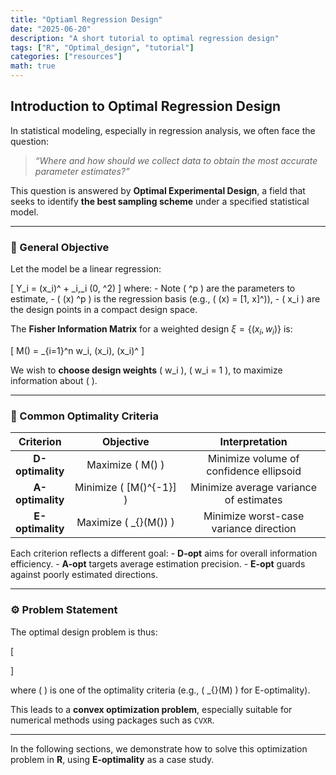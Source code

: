 ```yaml
---
title: "Optiaml Regression Design"
date: "2025-06-20"
description: "A short tutorial to optimal regression design"
tags: ["R", "Optimal_design", "tutorial"]
categories: ["resources"]
math: true
---
```


## Introduction to Optimal Regression Design

In statistical modeling, especially in regression analysis, we often face the question:

> *"Where and how should we collect data to obtain the most accurate parameter estimates?"*

This question is answered by **Optimal Experimental Design**, a field that seeks to identify **the best sampling scheme** under a specified statistical model.

---

### 🎯 General Objective

Let the model be a linear regression:

\[
Y_i = \mathbf{f}(x_i)^\top \boldsymbol{\beta} + \varepsilon_i,\quad \varepsilon_i \sim \mathcal{N}(0, \sigma^2)
\]
where:
  - Note \( \boldsymbol{\beta} \in \mathbb{R}^p \) are the parameters to estimate,
  -  \( \mathbf{f}(x) \in \mathbb{R}^p \) is the regression basis (e.g., \( \mathbf{f}(x) = [1, x]^\top \)),
  - \( x_i \in \mathcal{X} \) are the design points in a compact design space.

The **Fisher Information Matrix** for a weighted design $\xi = \{(x_i, w_i)\}$ is:

\[
M(\xi) = \sum_{i=1}^n w_i\, \mathbf{f}(x_i)\, \mathbf{f}(x_i)^\top
\]

We wish to **choose design weights** \( w_i \geq 0 \), \( \sum w_i = 1 \), to maximize information about \( \boldsymbol{\beta} \).

---

### 🧮 Common Optimality Criteria

| Criterion        |           Objective                |        Interpretation                       |
|:----------------:|:----------------------------------:|:--------------------------------------------:|
| **D-optimality** | Maximize \( \det M(\xi) \)         | Minimize volume of confidence ellipsoid     |
| **A-optimality** | Minimize \( \operatorname{tr}[M(\xi)^{-1}] \) | Minimize average variance of estimates |
| **E-optimality** | Maximize \( \lambda_{\min}(M(\xi)) \) | Minimize worst-case variance direction   |
Each criterion reflects a different goal:
- **D-opt** aims for overall information efficiency.
- **A-opt** targets average estimation precision.
- **E-opt** guards against poorly estimated directions.

---

### ⚙️ Problem Statement

The optimal design problem is thus:

\[
\begin{aligned}
&\max_{w \in \mathbb{R}^n} && \Phi(M(w)) \\
&\text{s.t.} && w_i \geq 0,\quad \sum_{i=1}^n w_i = 1
\end{aligned}
\]

where \( \Phi \) is one of the optimality criteria (e.g., \( \lambda_{\min}(M) \) for E-optimality).

This leads to a **convex optimization problem**, especially suitable for numerical methods using packages such as `CVXR`.

---

In the following sections, we demonstrate how to solve this optimization problem in **R**, using **E-optimality** as a case study.